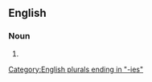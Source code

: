 ==English==

===Noun===
{{head|en|noun plural form}}

# {{plural of|spirituality|lang=en}}

[[Category:English plurals ending in "-ies"]]